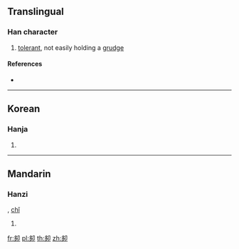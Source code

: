 {{character info/new}}
==Translingual==

===Han character===
{{Han char|rn=26|rad=卩|as=06|sn=8|four=|canj=NNSL|ids=⿰多卩}}

# [[tolerant]], not easily holding a [[grudge]]

====References====
* {{Han ref|kx=0159.220|dkj=02859|dj=0365.040|hdz=10315.020|uh=5376|ud=21366}}

----

==Korean==

===Hanja===
{{ko-hanja|hangeul=시|rv=si|mr=si}}

# {{defn|lang=ko|sort=卩06}}

----

==Mandarin==

===Hanzi===
{{cmn-hanzi|pin=[[shì]] ([[shi4]])|wg=shih<sup>4</sup>}}, [[chǐ]]
# {{defn|lang=cmn|sort=卩06}}

[[fr:卶]]
[[pl:卶]]
[[th:卶]]
[[zh:卶]]